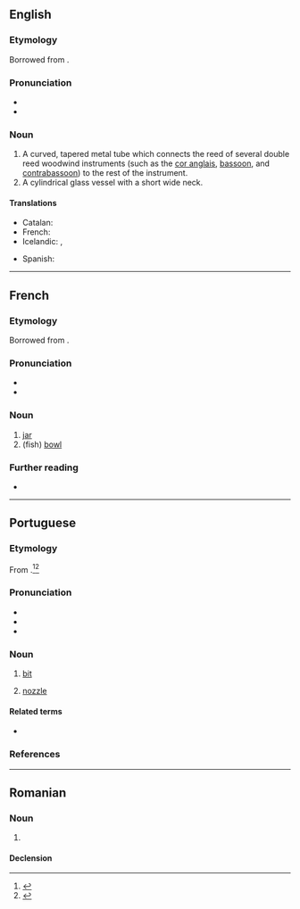 {{also|boçal}}
==English==
{{wikipedia}}

===Etymology===
Borrowed from {{bor|en|fr|bocal}}.

===Pronunciation===
* {{enPR|bōˈ kəl|bō kalˈ}}
* {{IPA|en|/ˈboʊkəl/|/boʊˈkæl/}}

===Noun===
{{en-noun}}

# A curved, tapered metal tube which connects the reed of several double reed woodwind instruments (such as the [[cor anglais]], [[bassoon]], and [[contrabassoon]]) to the rest of the instrument.
# A cylindrical glass vessel with a short wide neck.

====Translations====
{{trans-top|metal tube connecting a double reed to the instrument}}
* Catalan: {{t|ca|tudell|m}}
* French: {{t+|fr|bocal}}
* Icelandic: {{qualifier|on bassoons}} {{t|is|ess|n}}, {{qualifier|on instruments of the oboe family}} {{t+|is|krókur|m}}
{{trans-mid}}
* Spanish: {{t|es|tudel|m}}
{{trans-bottom}}

----

==French==

===Etymology===
Borrowed from {{bor|fr|it|boccale}}.

===Pronunciation===
* {{fr-IPA}}
* {{audio|fr|LL-Q150 (fra)-LoquaxFR-bocal.wav|Audio}}

===Noun===
{{fr-noun|m}}

# [[jar]]
# (fish) [[bowl]]

===Further reading===
* {{R:TLFi}}

----

==Portuguese==

===Etymology===
From {{suffix|pt|boca|al}}.<ref>{{R:pt:Infopédia}}</ref><ref>{{R:pt:Priberam}}</ref>

===Pronunciation===
{{pt-IPA}}
* {{homophones|pt|bucal|q1=Portugal|vocal|q2=Porto}}
* {{rhymes|pt|al|q1=Portugal|aw|q2=Brazil|s=2}}
* {{hyphenation|pt|bo|cal}}

===Noun===
{{pt-noun|m}}

# [[bit]] {{gloss|metal in horse’s mouth}}
#: {{syn|pt|morso|bocado}}
# [[nozzle]]

====Related terms====
* {{l|pt|bocado}}

===References===
<references/>

----

==Romanian==

===Noun===
{{ro-noun|n|bocaluri}}

# {{alternative form of|ro|pocal}}

====Declension====
{{ro-noun-n-uri}}